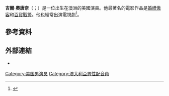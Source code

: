 {{expand|time=2015-11-05T01:45:42+00:00}}
{{refimprove|time=2015-11-05T01:45:42+00:00}}
'''吉爾·奧唐奈'''（{{lang-en|Keir O'Donnell}}；{{bd|1978年|11月8日}}）是一位出生在澳洲的美國演員。他最著名的電影作品是[[婚禮傲客|婚禮傲客]]和[[百貨戰警|百貨戰警]]。他也經常出演電視劇<ref name="imdb">{{IMDb name|1218757}}</ref>。
==參考資料==
{{reflist}}
== 外部連結 ==
* {{IMDb name|1218757|Keir O'Donnell}}
[[Category:美国男演员|Category:美国男演员]]
[[Category:澳大利亞男性配音員|Category:澳大利亞男性配音員]]